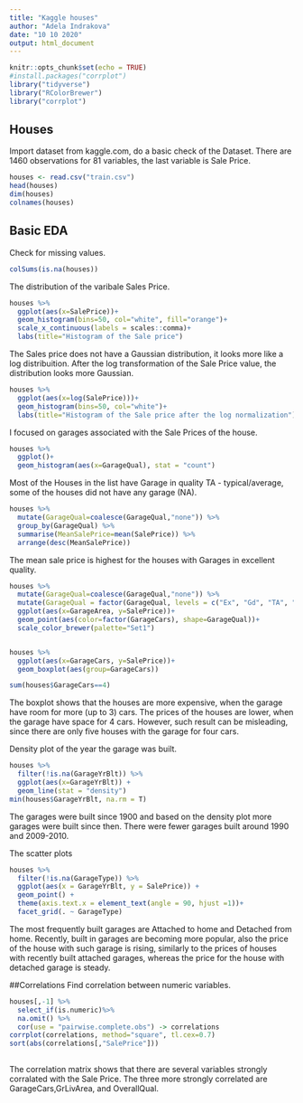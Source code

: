 ```yaml
---
title: "Kaggle houses"
author: "Adela Indrakova"
date: "10 10 2020"
output: html_document
---
```


```r
knitr::opts_chunk$set(echo = TRUE)
#install.packages("corrplot")
library("tidyverse")
library("RColorBrewer")
library("corrplot")

```

## Houses
Import dataset from kaggle.com, do a basic check of the Dataset. There are 1460 observations for 81 variables, the last variable is Sale Price.
```r
houses <- read.csv("train.csv")
head(houses)
dim(houses)
colnames(houses)
```

## Basic EDA
Check for missing values.
```r
colSums(is.na(houses))
```

The distribution of the varibale Sales Price. 
```r
houses %>% 
  ggplot(aes(x=SalePrice))+
  geom_histogram(bins=50, col="white", fill="orange")+
  scale_x_continuous(labels = scales::comma)+
  labs(title="Histogram of the Sale price")
```

The Sales price does not have a Gaussian distribution, it looks more like a log distribuition. After the log transformation of the Sale Price value, the distribution looks more Gaussian.
```r
houses %>% 
  ggplot(aes(x=log(SalePrice)))+
  geom_histogram(bins=50, col="white")+
  labs(title="Histogram of the Sale price after the log normalization")
```

I focused on garages associated with the Sale Prices of the house. 

```r
houses %>% 
  ggplot()+
  geom_histogram(aes(x=GarageQual), stat = "count") 
```

Most of the Houses in the list have Garage in quality TA - typical/average, some of the houses did not have any garage (NA). 
```r
houses %>% 
  mutate(GarageQual=coalesce(GarageQual,"none")) %>%
  group_by(GarageQual) %>% 
  summarise(MeanSalePrice=mean(SalePrice)) %>% 
  arrange(desc(MeanSalePrice))
```

The mean sale price is highest for the houses with Garages in excellent quality.
```r
houses %>% 
  mutate(GarageQual=coalesce(GarageQual,"none")) %>% 
  mutate(GarageQual = factor(GarageQual, levels = c("Ex", "Gd", "TA", "Fa", "Po", "none"))) %>% 
  ggplot(aes(x=GarageArea, y=SalePrice))+
  geom_point(aes(color=factor(GarageCars), shape=GarageQual))+
  scale_color_brewer(palette="Set1")


houses %>% 
  ggplot(aes(x=GarageCars, y=SalePrice))+
  geom_boxplot(aes(group=GarageCars))

sum(houses$GarageCars==4)
```
The boxplot shows that the houses are more expensive, when the garage have room for more (up to 3) cars. The prices of the houses are lower, when the garage have space for 4 cars. However, such result can be misleading, since there are only five houses with the garage for four cars.

Density plot of the year the garage was built.
```r
houses %>% 
  filter(!is.na(GarageYrBlt)) %>% 
  ggplot(aes(x=GarageYrBlt)) + 
  geom_line(stat = "density")
min(houses$GarageYrBlt, na.rm = T)

```

The garages were built since 1900 and based on the density plot more garages were built since then. There were fewer garages built around 1990 and 2009-2010.

The scatter plots
```r
houses %>% 
  filter(!is.na(GarageType)) %>% 
  ggplot(aes(x = GarageYrBlt, y = SalePrice)) + 
  geom_point() +
  theme(axis.text.x = element_text(angle = 90, hjust =1))+
  facet_grid(. ~ GarageType)
```

The most frequently built garages are Attached to home and Detached from home. Recently, built in garages are becoming more popular, also the price of the house with such garage is rising, similarly to the prices of houses with recently built attached garages, whereas the price for the house with detached garage is steady.

##Correlations
Find correlation between numeric variables.
```r
houses[,-1] %>% 
  select_if(is.numeric)%>% 
  na.omit() %>% 
  cor(use = "pairwise.complete.obs") -> correlations
corrplot(correlations, method="square", tl.cex=0.7)
sort(abs(correlations[,"SalePrice"])) 
  
```
The correlation matrix shows that there are several variables strongly corralated with the Sale Price. The three more strongly correlated are GarageCars,GrLivArea, and OverallQual.
